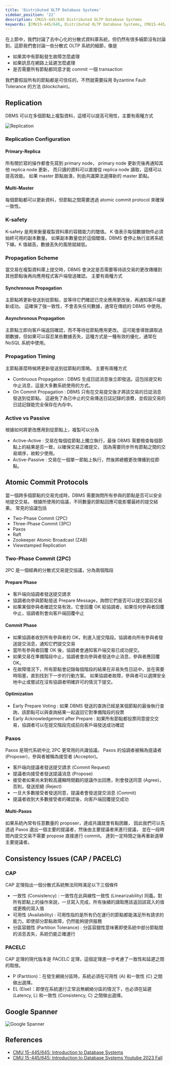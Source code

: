 ```yaml
---
title: 'Distributed OLTP Database Systems'
sidebar_position: '22'
description: CMU15-445/645 Distributed OLTP Database Systems
keywords: [CMU15-445/645, Distributed OLTP Database Systems, CMU15-445/645 筆記]
---
```


<head>
  <title>CMU 15-445/645 筆記 Distributed OLTP Database Systems</title>
</head>

在上節中，我們討論了去中心化的分散式資料庫系統，但仍然有很多細節沒有討論到，這節我們會討論一些分散式 OLTP 系統的細節，像是

- 如果其中有節點發生故障怎麼處理
- 如果訊息在網路上延遲怎麼處理
- 是否需要所有節點都同意才能 commit 一個 transaction

我們要假設所有的節點都是可信任的，不然就需要採用 Byzantine Fault Tolerance 的方法 (blockchain)。

## Replication

DBMS 可以在多個節點上複製資料，這樣可以提高可用性，主要有兩種方式

![Replication](/img/cmu15-445/c22/image.png)

### Replication Configuration

#### Primary-Replica

所有關於寫的操作都會先寫到 primary node， primary node 更新完後再通知其他 replica node 更新，
而只讀的資料可以直接從 replica node 讀取，這樣可以提高效能。
如果 master 節點崩潰，則由共識算法選擇新的 master 節點。

#### Multi-Master

每個節點都可以更新資料，但節點之間需要透過 atomic commit protocol 來確保一致性。

### K-safety

K-safety 是用來衡量複製資料庫的容錯能力的閾值。
K 值表示每個數據物件必須始終可用的副本數量。
如果副本數量低於這個閾值，DBMS 會停止執行並將系統下線。K 值越高，數據丟失的風險就越低。

### Propagation Scheme

當交易在複製資料庫上提交時，DBMS 會決定是否需要等待該交易的更改傳播到其他節點後再向應用程式客戶端發送確認。
主要有兩種方式

#### Synchronous Propagation

主節點將更新發送到從節點，並等待它們確認已完全應用更改後，再通知客戶端更新成功。
這確保了強一致性，不會丟失任何數據，通常在傳統的 DBMS 中使用。

#### Asynchronous Propagation

主節點立即向客戶端返回確認，而不等待從節點應用更改。
這可能會導致讀取過期數據，但如果可以容忍某些數據丟失，這種方式是一種有效的優化，通常在 NoSQL 系統中使用。

### Propagation Timing

主節點甚麼時候將更新發送到從節點的策略。
主要有兩種方式

- Continuous Propagation : DBMS 生成日誌消息後立即發送。這包括提交和中止消息，這是大多數系統使用的方式。
- On Commit Propagation : DBMS 只有在交易提交後才將該交易的日誌消息發送到從節點。
  這避免了為已中止的交易傳送日誌記錄的浪費，並假設交易的日誌記錄能完全保存在內存中。

### Active vs Passive

根據如何將更改應用到從節點上，複製可以分為

- Active-Active : 交易在每個從節點上獨立執行，最後 DBMS 需要檢查每個節點上的結果是否一致，以確保交易正確提交，
  因為需要同步所有節點之間的交易順序，故較少使用。
- Active-Passive : 交易在一個單一節點上執行，然後將總體更改傳播到從節點。

## Atomic Commit Protocols

當一個跨多個節點的交易完成時，DBMS 需要詢問所有參與的節點是否可以安全地提交交易。
根據所使用的協議，不同數量的節點回應可能影響最終的提交結果。
常見的協議包括

- Two-Phase Commit (2PC)
- Three-Phase Commit (3PC)
- Paxos
- Raft
- Zookeeper Atomic Broadcast (ZAB)
- Viewstamped Replication

### Two-Phase Commit (2PC)

2PC 是一個經典的分散式交易提交協議，分為兩個階段

#### Prepare Phase

- 客戶端向協調者發送提交請求
- 協調者向參與節點發送 Prepare Message，詢問它們是否可以提交當前交易
- 如果某個參與者確認交易有效，它會回覆 OK 給協調者，如果任何參與者回覆中止，協調者則會向客戶端回覆中止

#### Commit Phase

- 如果協調者收到所有參與者的 OK，則進入提交階段。協調者向所有參與者發送提交消息，通知它們提交交易
- 當所有參與者回覆 OK 後，協調者會通知客戶端交易已成功提交。
- 如果交易在準備階段中止，協調者會向參與者發送中止消息，參與者應回覆 OK。
- 在故障情況下，所有節點會記錄每個階段的結果在非易失性日誌中，並在需要時阻塞，直到找到下一步的行動方案。
  如果協調者故障，參與者可以選擇安全地中止或嘗試在沒有協調者明確許可的情況下提交。

#### Optimization

- Early Prepare Voting : 如果 DBMS 發送的查詢已經是某個節點的最後執行查詢，該節點可以與查詢結果一起返回它對準備階段的投票
- Early Acknowledgement after Prepare : 如果所有節點都投票同意提交交易，協調者可以在提交階段完成前向客戶端發送成功確認

### Paxos

Paxos 是現代系統中比 2PC 更常用的共識協議。
Paxos 的協調者被稱為提議者 (Proposer)，參與者被稱為接受者 (Acceptor)。

- 客戶端向提議者發送提交請求 (Commit Request)
- 提議者向接受者發送提議消息 (Propose)
- 接受者如果尚未對較高邏輯時間戳的提議作出回應，則會發送同意 (Agree)，否則，發送拒絕 (Reject)
- 一旦大多數接受者發送同意，提議者會發送提交消息 (Commit)
- 提議者收到大多數接受者的確認後，向客戶端回覆提交成功

#### Multi-Paxos

如果系統內常有任意數量的 proposer，達成共識就會有點困難，
因此我們可以先透過 Paxos 選出一個主要的提議者，然後由主要提議者來進行提議，
並在一段時間內提交交易不需要 propose 直接進行 commit。
達到一定時間之後再重新選舉主要提議者。

## Consistency Issues (CAP / PACELC)

### CAP

CAP 定理指出一個分散式系統無法同時滿足以下三個條件

- 一致性 (Consistency) : 一致性在此與線性一致性 (Linearizability) 同義。對所有節點上的操作來說，一旦寫入完成，所有後續的讀取應該返回該寫入的值或更晚的寫入值
- 可用性 (Availability) : 可用性指的是所有仍在運行的節點都能滿足所有請求的能力。即使部分節點故障，仍然能夠提供服務
- 分區容錯性 (Partition Tolerance) : 分區容錯性意味著即使系統中部分節點間的消息丟失，系統仍能正確運行

### PACELC

CAP 定理的現代版本是 PACELC 定理，這個定理進一步考慮了一致性和延遲之間的取捨。

- P (Partition)：在發生網絡分區時，系統必須在可用性 (A) 和一致性 (C) 之間做出選擇。
- EL (Else)：即使在系統運行正常且無網絡分區的情況下，也必須在延遲 (Latency, L) 和一致性 (Consistency, C) 之間做出選擇。

## Google Spanner

![Google Spanner](/img/cmu15-445/c22/image-1.png)

## References

- [CMU 15-445/645: Introduction to Database Systems](https://15445.courses.cs.cmu.edu/fall2023/)
- [CMU 15-445/645: Introduction to Database Systems Youtube 2023 Fall](https://www.youtube.com/watch?v=QRJs_57Pung&list=PLSE8ODhjZXjbj8BMuIrRcacnQh20hmY9g&index=23)
